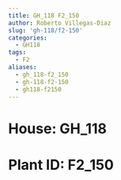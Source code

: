 ```yaml
---
title: GH_118 F2_150
author: Roberto Villegas-Diaz
slug: 'gh-118/f2-150'
categories:
  - GH118
tags:
  - F2
aliases:
  - gh_118-f2_150
  - gh-118-f2-150
  - gh118-f2150
---
```


# **House**: GH_118
# **Plant ID**: F2_150
